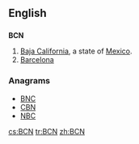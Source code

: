 ==English==

==={{abbreviation}}===
'''BCN'''
# [[Baja California]], a state of [[Mexico]].
# [[Barcelona]]

===Anagrams===
* [[BNC#English|BNC]]
* [[CBN#English|CBN]]
* [[NBC#English|NBC]]

[[cs:BCN]]
[[tr:BCN]]
[[zh:BCN]]